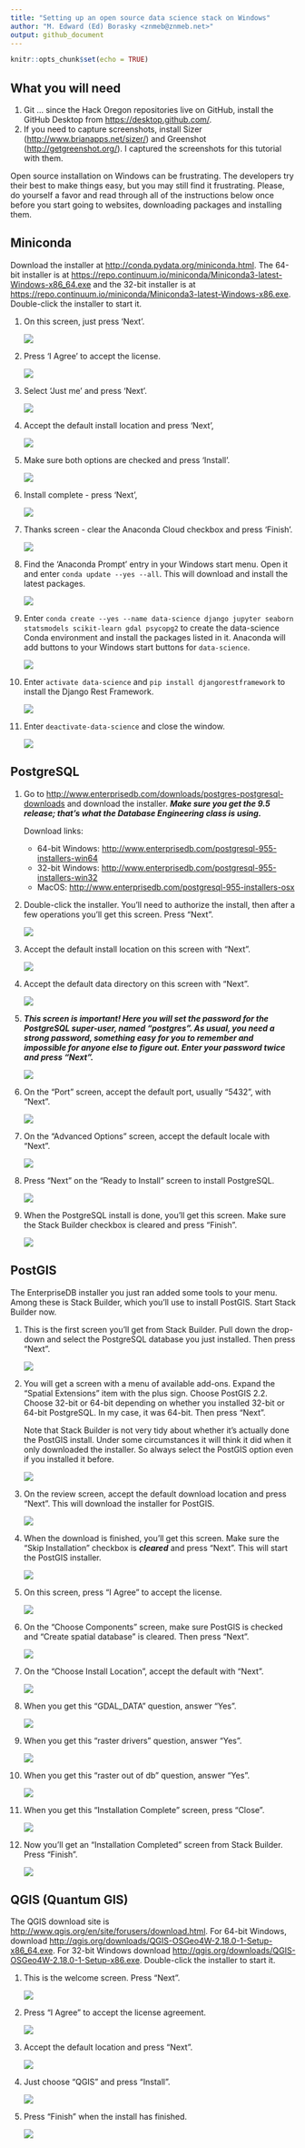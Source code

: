 ```yaml
---
title: "Setting up an open source data science stack on Windows"
author: "M. Edward (Ed) Borasky <znmeb@znmeb.net>"
output: github_document
---
```


```r
knitr::opts_chunk$set(echo = TRUE)
```

## What you will need
1. Git ... since the Hack Oregon repositories live on GitHub, install the GitHub Desktop from <https://desktop.github.com/>.
2. If you need to capture screenshots, install Sizer (<http://www.brianapps.net/sizer/>) and Greenshot (<http://getgreenshot.org/>). I captured the screenshots for this tutorial with them.

Open source installation on Windows can be frustrating. The developers try their best to make things easy, but you may still find it frustrating. Please, do yourself a favor and read through all of the instructions below once before you start going to websites, downloading packages and installing them.

## Miniconda
Download the installer at <http://conda.pydata.org/miniconda.html>. The 64-bit installer is at <https://repo.continuum.io/miniconda/Miniconda3-latest-Windows-x86_64.exe> and the 32-bit installer is at <https://repo.continuum.io/miniconda/Miniconda3-latest-Windows-x86.exe>. Double-click the installer to start it.

1. On this screen, just press 'Next'.

    ![](Screenshots/2016-11-08 14_55_52.png)
1. Press 'I Agree' to accept the license.

    ![](Screenshots/2016-11-08 14_56_15.png)
1. Select 'Just me' and press 'Next'.

    ![](Screenshots/2016-11-08 14_56_32.png)
1. Accept the default install location and press 'Next',

    ![](Screenshots/2016-11-08 14_58_19.png)
1. Make sure both options are checked and press 'Install'.

    ![](Screenshots/2016-11-08 14_58_36.png)
1. Install complete - press 'Next',

    ![](Screenshots/2016-11-08 15_01_02.png)
1. Thanks screen - clear the Anaconda Cloud checkbox and press 'Finish'.

    ![](Screenshots/2016-11-08 15_01_19.png)
1. Find the 'Anaconda Prompt' entry in your Windows start menu. Open it and enter `conda update --yes --all`. This will download and install the latest packages.

    ![](Screenshots/2016-11-08 15_06_26.png)
1. Enter `conda create --yes --name data-science django jupyter seaborn statsmodels scikit-learn gdal psycopg2` to create the  data-science Conda environment and install the packages listed in it. Anaconda will add buttons to your Windows start buttons for `data-science`.

    ![](Screenshots/2016-11-08 15_08_00.png)
1. Enter `activate data-science` and `pip install djangorestframework` to install the Django Rest Framework.

    ![](Screenshots/2016-11-08 15_19_35.png)
1. Enter `deactivate-data-science` and close the window.

    ![](Screenshots/2016-11-08 15_20_36.png)

## PostgreSQL
1. Go to <http://www.enterprisedb.com/downloads/postgres-postgresql-downloads> and download the installer. ***Make sure you get the 9.5 release; that's what the Database Engineering class is using.***

    Download links:
    
    * 64-bit Windows: <http://www.enterprisedb.com/postgresql-955-installers-win64>
    * 32-bit Windows: <http://www.enterprisedb.com/postgresql-955-installers-win32>
    * MacOS: <http://www.enterprisedb.com/postgresql-955-installers-osx>

1. Double-click the installer. You'll need to authorize the install, then after a few operations you'll get this screen. Press "Next".

    ![](Screenshots/2016-11-08 15_25_04.png)
1. Accept the default install location on this screen with "Next".

    ![](Screenshots/2016-11-08 15_26_29.png)
1. Accept the default data directory on this screen with "Next".

    ![](Screenshots/2016-11-08 15_26_47.png)
1. ***This screen is important! Here you will set the password for the PostgreSQL super-user, named "postgres". As usual, you need a strong password, something easy for you to remember and impossible for anyone else to figure out. Enter your password twice and press "Next".***

    ![](Screenshots/2016-11-08 15_27_27.png)
1. On the "Port" screen, accept the default port, usually "5432", with "Next".

    ![](Screenshots/2016-11-08 15_27_42.png)
1. On the "Advanced Options" screen, accept the default locale with "Next".

    ![](Screenshots/2016-11-08 15_28_00.png)
1. Press "Next" on the "Ready to Install" screen to install PostgreSQL.

    ![](Screenshots/2016-11-08 15_28_15.png)
1. When the PostgreSQL install is done, you'll get this screen. Make sure the Stack Builder checkbox is cleared and press "Finish".

    ![](Screenshots/2016-11-08 15_31_23.png)

## PostGIS
The EnterpriseDB installer you just ran added some tools to your menu. Among these is Stack Builder, which you'll use to install PostGIS. Start Stack Builder now.

1. This is the first screen you'll get from Stack Builder. Pull down the drop-down and select the PostgreSQL database you just installed. Then press "Next".

    ![](Screenshots/2016-11-08 15_32_59.png)
1. You will get a screen with a menu of available add-ons. Expand the "Spatial Extensions" item with the plus sign. Choose PostGIS 2.2. Choose 32-bit or 64-bit depending on whether you installed 32-bit or 64-bit PostgreSQL. In my case, it was 64-bit. Then press "Next".

    Note that Stack Builder is not very tidy about whether it's actually done the PostGIS install. Under some circumstances it will think it did when it only downloaded the installer. So always select the PostGIS option even if you installed it before.

    ![](Screenshots/2016-11-08 15_33_45.png)
1. On the review screen, accept the default download location and press "Next". This will download the installer for PostGIS.

    ![](Screenshots/2016-11-08 15_34_18.png)
1. When the download is finished, you'll get this screen. Make sure the "Skip Installation" checkbox is ***cleared*** and press "Next". This will start the PostGIS installer.

    ![](Screenshots/2016-11-08 15_34_40.png)
1. On this screen, press "I Agree" to accept the license.

    ![](Screenshots/2016-11-08 15_34_56.png)
1. On the "Choose Components" screen, make sure PostGIS is checked and "Create spatial database" is cleared. Then press "Next".

    ![](Screenshots/2016-11-08 15_35_16.png)
1. On the "Choose Install Location", accept the default with "Next".

    ![](Screenshots/2016-11-08 15_35_33.png)
1. When you get this "GDAL_DATA" question, answer "Yes".

    ![](Screenshots/2016-11-08 15_36_06.png)
1. When you get this "raster drivers" question, answer "Yes".

    ![](Screenshots/2016-11-08 15_36_27.png)
1. When you get this "raster out of db" question, answer "Yes".

    ![](Screenshots/2016-11-08 15_36_48.png)
1. When you get this "Installation Complete" screen, press "Close".

    ![](Screenshots/2016-11-08 15_37_11.png)
1. Now you'll get an "Installation Completed" screen from Stack Builder. Press "Finish".

    ![](Screenshots/2016-11-08 15_37_39.png)

## QGIS (Quantum GIS)
The QGIS download site is <http://www.qgis.org/en/site/forusers/download.html>. For 64-bit Windows, download <http://qgis.org/downloads/QGIS-OSGeo4W-2.18.0-1-Setup-x86_64.exe>. For 32-bit Windows download <http://qgis.org/downloads/QGIS-OSGeo4W-2.18.0-1-Setup-x86.exe>. Double-click the installer to start it. 

1. This is the welcome screen. Press "Next".

    ![](Screenshots/2016-11-08 16_27_35.png)
1. Press "I Agree" to accept the license agreement.

    ![](Screenshots/2016-11-08 16_28_11.png)
1. Accept the default location and press "Next".

    ![](Screenshots/2016-11-08 16_28_41.png)
1. Just choose "QGIS" and press "Install".

    ![](Screenshots/2016-11-08 16_29_02.png)
1. Press "Finish" when the install has finished.

    ![](Screenshots/2016-11-08 16_40_50.png)
